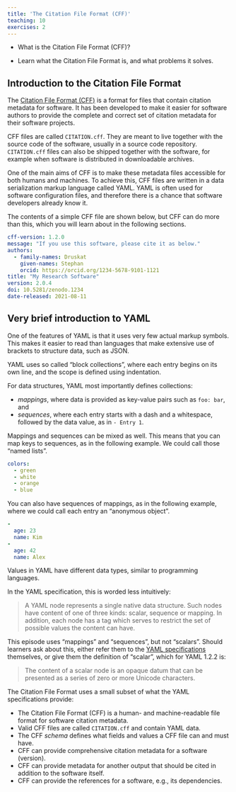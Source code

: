 ```yaml
---
title: 'The Citation File Format (CFF)'
teaching: 10
exercises: 2
---
```


:::::::::::::::::::::::::::::::::::::: questions 

- What is the Citation File Format (CFF)?

::::::::::::::::::::::::::::::::::::::::::::::::

::::::::::::::::::::::::::::::::::::: objectives

- Learn what the Citation File Format is, and what problems it solves.

::::::::::::::::::::::::::::::::::::::::::::::::

## Introduction to the Citation File Format


The [Citation File Format (CFF)](https://citation-file-format.github.io/) is a format for files that contain citation metadata for software.
It has been developed to make it easier for software authors to provide the complete and correct set of citation metadata for their software projects.

CFF files are called `CITATION.cff`.
They are meant to live together with the source code of the software, usually in a source code repository.
`CITATION.cff` files can also be shipped together with the software, for example when software is distributed in downloadable archives.

One of the main aims of CFF is to make these metadata files accessible for both humans and machines.
To achieve this, CFF files are written in a data serialization markup language called YAML.
YAML is often used for software configuration files, and therefore there is a chance that software developers already know it.

The contents of a simple CFF file are shown below, but CFF can do more than this, which you will learn about in the following sections.

```yaml
cff-version: 1.2.0
message: "If you use this software, please cite it as below."
authors:
  - family-names: Druskat
    given-names: Stephan
    orcid: https://orcid.org/1234-5678-9101-1121
title: "My Research Software"
version: 2.0.4
doi: 10.5281/zenodo.1234
date-released: 2021-08-11
```

## Very brief introduction to YAML

One of the features of YAML is that it uses very few actual markup symbols.
This makes it easier to read than languages that make extensive use of brackets to structure data, such as JSON.

YAML uses so called "block collections", where each entry begins on its own line, and the scope is defined using indentation.

For data structures, YAML most importantly defines collections:

- *mappings*, where data is provided as key-value pairs such as `foo: bar`, and
- *sequences*, where each entry starts with a dash and a whitespace, followed by the data value, as in `- Entry 1`.

Mappings and sequences can be mixed as well.
This means that you can map keys to sequences, as in the following example. We could call those "named lists".

```yaml
colors:
  - green
  - white
  - orange
  - blue
```

You can also have sequences of mappings, as in the following example, where we could call each entry an "anonymous object".

```yaml
-
  age: 23
  name: Kim
-
  age: 42
  name: Alex
```

Values in YAML have different data types, similar to programming languages.

:::::::::::::::::::::::::::::::::::::::::::::::::::::::::::::::::::: instructor

In the YAML specification, this is worded less intuitively:

> A YAML node represents a single native data structure. Such nodes have content of one of three kinds: scalar, sequence or mapping. 
> In addition, each node has a tag which serves to restrict the set of possible values the content can have.

This episode uses "mappings" and "sequences", but not "scalars".
Should learners ask about this, either refer them to the [YAML specifications](https://yaml.org/spec/) themselves,
or give them the definition of "scalar", which for YAML 1.2.2 is:

> The content of a scalar node is an opaque datum that can be presented as a series of zero or more Unicode characters.

:::::::::::::::::::::::::::::::::::::::::::::::::::::::::::::::::::::::::


The Citation File Format uses a small subset of what the YAML specifications provide:

::::::::::::::::::::::::::::::::::::: keypoints 

- The Citation File Format (CFF) is a human- and machine-readable file format for software citation metadata.
- Valid CFF files are called `CITATION.cff` and contain YAML data.
- The CFF *schema* defines what fields and values a CFF file can and must have.
- CFF can provide comprehensive citation metadata for a software (version).
- CFF can provide metadata for another output that should be cited in addition to the software itself.
- CFF can provide the references for a software, e.g., its dependencies.

::::::::::::::::::::::::::::::::::::::::::::::::

